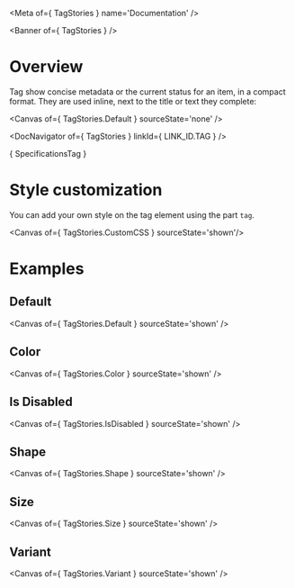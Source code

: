 
<Meta of={ TagStories } name='Documentation' />

<Banner of={ TagStories } />

# Overview

Tag show concise metadata or the current status for an item, in a compact format. They are used inline, next to the title or text they complete:

<Canvas of={ TagStories.Default } sourceState='none' />

<DocNavigator of={ TagStories } linkId={ LINK_ID.TAG } />

<Markdown>{ SpecificationsTag }</Markdown>

# Style customization

You can add your own style on the tag element using the part `tag`.

<Canvas of={ TagStories.CustomCSS } sourceState='shown'/>

# Examples

## Default

<Canvas of={ TagStories.Default } sourceState='shown' />

## Color

<Canvas of={ TagStories.Color } sourceState='shown' />

## Is Disabled

<Canvas of={ TagStories.IsDisabled } sourceState='shown' />

## Shape

<Canvas of={ TagStories.Shape } sourceState='shown' />

## Size

<Canvas of={ TagStories.Size } sourceState='shown' />

## Variant

<Canvas of={ TagStories.Variant } sourceState='shown' />
